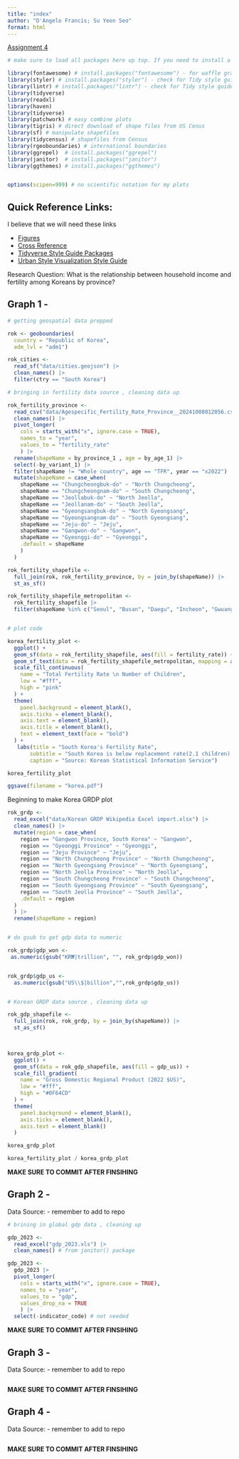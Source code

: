```yaml
---
title: "index"
author: "D'Angelo Francis; Su Yeon Seo"
format: html
---
```

[Assignment 4](https://georgetown.instructure.com/courses/198228/assignments/1109024)

```r

# make sure to load all packages here up top. If you need to install a package, include the commented code here as well :)

library(fontawesome) # install.packages("fontawesome") - for waffle graphs
library(styler) # install.packages("styler") - check for Tidy style guide adherence
library(lintr) # install.packages("lintr") - check for Tidy style guide adherence
library(tidyverse)
library(readxl)
library(haven)
library(tidyverse)
library(patchwork) # easy combine plots
library(tigris) # direct download of shape files from US Cenus 
library(sf) # manipulate shapefiles 
library(tidycensus) # shapefiles from Census 
library(rgeoboundaries) # international boundaries 
library(ggrepel)  # install.packages("ggrepel")
library(janitor)  # install.packages("janitor")
library(ggthemes) # install.packages("ggthemes")


options(scipen=999) # no scientific notation for my plots


```

## Quick Reference Links:

I believe that we will need these links 

- [Figures](https://quarto.org/docs/authoring/figures.html)
- [Cross Reference](https://quarto.org/docs/authoring/cross-references.html)
- [Tidyverse Style Guide Packages](https://style.tidyverse.org/)
- [Urban Style Visualization Style Guide](https://urbaninstitute.github.io/r-at-urban/graphics-guide.html)

Research Question: What is the relationship between household income and fertility among Koreans by province?

## Graph 1 - 

```r

# getting geospatial data prepped

rok <- geoboundaries(
  country = "Republic of Korea",
  adm_lvl = "adm1")

rok_cities <- 
  read_sf("data/cities.geojson") |>
  clean_names() |>
  filter(ctry == "South Korea")

# bringing in fertility data source , cleaning data up

rok_fertility_province <- 
  read_csv("data/Agespecific_Fertility_Rate_Province__20241008012056.csv") |>
  clean_names() |>
  pivot_longer(
    cols = starts_with("x", ignore.case = TRUE),
    names_to = "year",
    values_to = "fertility_rate"
    ) |>
  rename(shapeName = by_province_1 , age = by_age_1) |>
  select(-by_variant_1) |>
  filter(shapeName != "Whole country", age == "TFR", year == "x2022") |>
  mutate(shapeName = case_when(
    shapeName == "Chungcheongbuk-do" ~ "North Chungcheong",
    shapeName == "Chungcheongnam-do" ~ "South Chungcheong",
    shapeName == "Jeollabuk-do" ~ "North Jeolla",
    shapeName == "Jeollanam-do" ~ "South Jeolla",
    shapeName == "Gyeongsangbuk-do" ~ "North Gyeongsang",
    shapeName == "Gyeongsangnam-do" ~ "South Gyeongsang",
    shapeName == "Jeju-do" ~ "Jeju",
    shapeName == "Gangwon-do" ~ "Gangwon",
    shapeName == "Gyeonggi-do" ~ "Gyeonggi",
    .default = shapeName
    )
  ) 

rok_fertility_shapefile <- 
  full_join(rok, rok_fertility_province, by = join_by(shapeName)) |>
  st_as_sf()

rok_fertility_shapefile_metropolitan <-
  rok_fertility_shapefile |>
  filter(shapeName %in% c("Seoul", "Busan", "Daegu", "Incheon", "Gwuangju", "Daejeon", "Ulsan"))


# plot code

korea_fertility_plot <-
  ggplot() + 
  geom_sf(data = rok_fertility_shapefile, aes(fill = fertility_rate)) +
  geom_sf_text(data = rok_fertility_shapefile_metropolitan, mapping = aes(label = shapeName), label.size = 0.01, stat = "sf_coordinates",check_overlap = TRUE, size = 2.5, color = "black", position = position_dodge(),) +
  scale_fill_continuous(
    name = "Total Fertility Rate \n Number of Children",
    low = "#fff",
    high = "pink"
  ) + 
  theme(
    panel.background = element_blank(),
    axis.ticks = element_blank(),
    axis.text = element_blank(),
    axis.title = element_blank(),
    text = element_text(face = "bold")
  ) + 
   labs(title = "South Korea's Fertility Rate",
       subtitle = "South Korea is below replacement rate(2.1 children) nationwide, \n especially in metropolitan areas",
       caption = "Source: Korean Statistical Information Service")

korea_fertility_plot

ggsave(filename = "korea.pdf")

```

Beginning to make Korea GRDP plot

```r


rok_grdp <-
  read_excel("data/Korean GRDP Wikipedia Excel import.xlsx") |>
  clean_names() |>
  mutate(region = case_when(
    region == "Gangwon Province, South Korea" ~ "Gangwon",
    region == "Gyeonggi Province" ~ "Gyeonggi",
    region == "Jeju Province" ~ "Jeju",
    region == "North Chungcheong Province" ~ "North Chungcheong",
    region == "North Gyeongsang Province" ~ "North Gyeongsang",
    region == "North Jeolla Province" ~ "North Jeolla",
    region == "South Chungcheong Province" ~ "South Chungcheong",
    region == "South Gyeongsang Province" ~ "South Gyeongsang",
    region == "South Jeolla Province" ~ "South Jeolla",
    .default = region
  )
  ) |> 
  rename(shapeName = region)


# do gsub to get gdp data to numeric

rok_grdp$gdp_won <- 
 as.numeric(gsub("KR₩|trillion", "", rok_grdp$gdp_won))


rok_grdp$gdp_us <-
  as.numeric(gsub("US\\$|billion","",rok_grdp$gdp_us))


# Korean GRDP data source , cleaning data up

rok_gdp_shapefile <- 
  full_join(rok, rok_grdp, by = join_by(shapeName)) |>
  st_as_sf()

  

```

```r

korea_grdp_plot <-
  ggplot() + 
  geom_sf(data = rok_gdp_shapefile, aes(fill = gdp_us)) +
  scale_fill_gradient(
    name = "Gross Domestic Regional Product (2022 $US)",
    low = "#fff",
    high = "#0F64CD"
  ) + 
  theme(
    panel.background = element_blank(),
    axis.ticks = element_blank(),
    axis.text = element_blank()
  ) 

korea_grdp_plot
```

```r

korea_fertility_plot / korea_grdp_plot

```

**MAKE SURE TO COMMIT AFTER FINSIHING**

\pagebreak

## Graph 2 - 

Data Source: []() - remember to add to repo

```r

# brining in global gdp data , cleaning up

gdp_2023 <- 
  read_excel("gdp_2023.xls") |>
  clean_names() # from janitor() package 

gdp_2023 <- 
  gdp_2023 |>
  pivot_longer(
    cols = starts_with("x", ignore.case = TRUE),
    names_to = "year",
    values_to = "gdp",
    values_drop_na = TRUE
    ) |>
  select(-indicator_code) # not needed 


```

**MAKE SURE TO COMMIT AFTER FINSIHING**

\pagebreak

## Graph 3 -

Data Source: []() - remember to add to repo

```r


```

**MAKE SURE TO COMMIT AFTER FINSIHING**

## Graph 4 - 

Data Source: []() - remember to add to repo 

```r


```

**MAKE SURE TO COMMIT AFTER FINSIHING**

\pagebreak 
